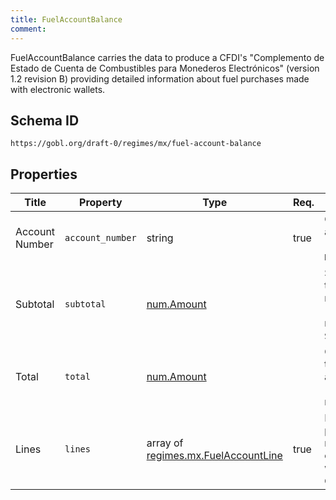 ```yaml
---
title: FuelAccountBalance
comment: 
---
```


FuelAccountBalance carries the data to produce a CFDI's "Complemento de Estado de Cuenta de Combustibles para Monederos Electrónicos" (version 1.2 revision B) providing detailed information about fuel purchases made with electronic wallets.

## Schema ID

`https://gobl.org/draft-0/regimes/mx/fuel-account-balance`

## Properties

| Title          | Property         | Type                                                                         | Req. | Description                                                                        |
|----------------|------------------|------------------------------------------------------------------------------|------|------------------------------------------------------------------------------------|
| Account Number | `account_number` | string                                                                       | true | Customer's account number (maps to `NumeroDeCuenta`).                              |
| Subtotal       | `subtotal`       | [num.Amount](/draft-0/num/amount)                                            |      | Sum of all line totals (i.e. taxes not included) (calculated, maps to `SubTotal`). |
| Total          | `total`          | [num.Amount](/draft-0/num/amount)                                            |      | Grand total after taxes have been applied (calculated, maps to `Total`).           |
| Lines          | `lines`          | array of [regimes.mx.FuelAccountLine](/draft-0/regimes/mx/fuel_account_line) | true | List of fuel purchases made with the customer's e-wallets (maps to `Conceptos`).   |

